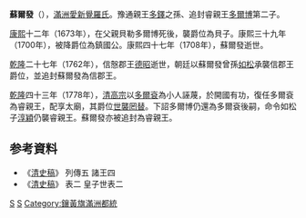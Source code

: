 {{Manchu name|[[爱新觉罗氏|爱新觉罗]]}}
'''蘇爾發'''（{{Bd|？||1708年}}），[[滿洲|滿洲]][[愛新覺羅氏|愛新覺羅氏]]。豫通親王[[多鐸|多鐸]]之孫、追封睿親王[[多爾博|多爾博]]第二子。

[[康熙|康熙]]十二年（1673年），在父親貝勒多爾博死後，襲爵位為貝子。康熙三十九年（1700年），被降爵位為鎮國公。康熙四十七年（1708年），蘇爾發逝世。

[[乾隆|乾隆]]二十七年（1762年），信慤郡王[[德昭|德昭]]逝世，朝廷以蘇爾發曾孫[[如松|如松]]承襲信郡王爵位，並追封蘇爾發為信郡王。

[[乾隆|乾隆]]四十三年（1778年），[[清高宗|清高宗]]以[[多爾袞|多爾袞]]為小人誣蔑，於開國有功，復任多爾袞為睿親王，配享太廟，其爵位[[世襲罔替|世襲罔替]]。下詔多爾博仍還為多爾袞後嗣，命令如松子[[淳穎|淳穎]]仍襲睿親王。蘇爾發亦被追封為睿親王。

== 参考資料 ==
* 《[[清史稿|清史稿]]》 列傳五 諸王四
* 《[[清史稿|清史稿]]》 表二 皇子世表二

[[Category:睿親王|S]]
[[Category:愛新覺羅氏|S]]
[[Category:鑲黃旗滿洲都統|Category:鑲黃旗滿洲都統]]

{{清朝人物小作品}}